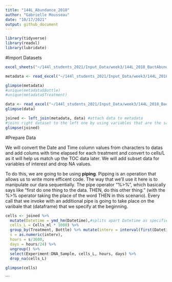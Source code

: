 ```yaml
---
title: "144L_Abundance_2018"
author: "Gabrielle Mousseau"
date: "10/17/2021"
output: github_document
---
```


```r
library(tidyverse)
library(readxl)
library(lubridate)
```
#Import Datasets

```r
excel_sheets("~/144l_students_2021/Input_Data/week3/144L_2018_BactAbund.xlsx")

metadata <- read_excel("~/144l_students_2021/Input_Data/week3/144L_2018_BactAbund.xlsx", sheet = "Metadata")

glimpse(metadata)
#unique(metadata$Bottle)
#unique(metadata$Treatment)

data <- read_excel("~/144l_students_2021/Input_Data/week3/144L_2018_BactAbund.xlsx", sheet = "Data")
glimpse(data)

joined <- left_join(metadata, data) #attach data to metadata
#joins right dataset to the left one by using variables that are the same across the two dataframes
glimpse(joined)

```

#Prepare Data 

We will convert the Date and Time column values from characters to datas and add colums with time elapsed for each treatment and convert to cells/L as it will help us match up the TOC data later. We will add subset data for variables of interest and drop NA values. 

To do this, we are going to be using **piping**. Pipping is an operation that allows us to write more efficent code. The way that we'll use it here is to manipulate our dara sequentially. The pipe operator "%>%", which basically says like "first do one thing to the data. THEN, do this other thing." (with the %>% operator taking the place of the word THEN in this scenario). Every call that we invoke with an additional pipe is going to take place on the varibale that (dataframe) that we specify at the beginning. 
```r
cells <- joined %>% 
  mutate(Datetime = ymd_hm(Datetime),#splits apart Datetime as specified
  cells_L = Cells_ml * 1000) %>% 
  group_by(Treatment, Bottle) %>% mutate(interv = interval(first(Datetime), Datetime), 
  s = as.numeric(interv), 
  hours = s/3600, 
  days = hours/24) %>% 
  ungroup() %>% 
  select(Experiment:DNA_Sample, cells_L, hours, days) %>%
  drop_na(cells_L)
  
glimpse(cells)
```

```

